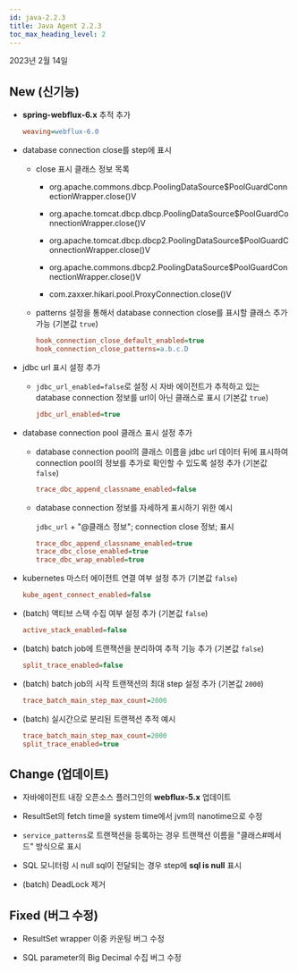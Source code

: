 ```yaml
---
id: java-2.2.3
title: Java Agent 2.2.3
toc_max_heading_level: 2
---
```


2023년 2월 14일

## <Status>New</Status> (신기능)

-   **spring-webflux-6.x** 추적 추가

    ```ini title='whatap.conf'
    weaving=webflux-6.0
    ```

-   database connection close를 step에 표시

    -   close 표시 클래스 정보 목록

        -   org.apache.commons.dbcp.PoolingDataSource$PoolGuardConnectionWrapper.close()V

        -   org.apache.tomcat.dbcp.dbcp.PoolingDataSource$PoolGuardConnectionWrapper.close()V

        -   org.apache.tomcat.dbcp.dbcp2.PoolingDataSource$PoolGuardConnectionWrapper.close()V

        -   org.apache.commons.dbcp2.PoolingDataSource$PoolGuardConnectionWrapper.close()V

        -   com.zaxxer.hikari.pool.ProxyConnection.close()V

    -   patterns 설정을 통해서 database connection close를 표시할 클래스 추가 가능 (기본값 `true`)

        ```ini title='whatap.conf'
        hook_connection_close_default_enabled=true
        hook_connection_close_patterns=a.b.c.D
        ```

-   jdbc url 표시 설정 추가

    -   `jdbc_url_enabled=false`로 설정 시 자바 에이전트가 추적하고 있는 database connection 정보를 url이 아닌 클래스로 표시 (기본값 `true`)

        ```ini title='whatap.conf'
        jdbc_url_enabled=true
        ```

-   database connection pool 클래스 표시 설정 추가

    -   database connection pool의 클래스 이름을 jdbc url 데이터 뒤에 표시하여 connection pool의 정보를 추가로 확인할 수 있도록 설정 추가 (기본값 `false`)

        ```ini title='whatap.conf'
        trace_dbc_append_classname_enabled=false
        ```

    -   database connection 정보를 자세하게 표시하기 위한 예시

        `jdbc_url` + "@클래스 정보"; connection close 정보; 표시

        ```ini title='whatap.conf'
        trace_dbc_append_classname_enabled=true
        trace_dbc_close_enabled=true
        trace_dbc_wrap_enabled=true
        ```

-   kubernetes 마스터 에이전트 연결 여부 설정 추가 (기본값 `false`)

    ```ini title='whatap.conf'
    kube_agent_connect_enabled=false
    ```

-   (batch) 액티브 스택 수집 여부 설정 추가 (기본값 `false`)

    ```ini title='whatap.conf'
    active_stack_enabled=false
    ```

-   (batch) batch job에 트랜잭션을 분리하여 추적 기능 추가 (기본값 `false`)

    ```ini title='whatap.conf'
    split_trace_enabled=false
    ```

-   (batch) batch job의 시작 트랜잭션의 최대 step 설정 추가 (기본값 `2000`)

    ```ini title='whatap.conf'
    trace_batch_main_step_max_count=2000
    ```

-   (batch) 실시간으로 분리된 트랜잭션 추적 예시
    ```ini title='whatap.conf'
    trace_batch_main_step_max_count=2000
    split_trace_enabled=true
    ```

## <Status>Change</Status> (업데이트)

-   자바에이전트 내장 오픈소스 플러그인의 **webflux-5.x** 업데이트

-   ResultSet의 fetch time을 system time에서 jvm의 nanotime으로 수정

-   `service_patterns`로 트랜잭션을 등록하는 경우 트랜잭션 이름을 "클래스#메서드" 방식으로 표시

-   SQL 모니터링 시 null sql이 전달되는 경우 step에 **sql is null** 표시

-   (batch) DeadLock 제거

## <Status>Fixed</Status> (버그 수정)

-   ResultSet wrapper 이중 카운팅 버그 수정

-   SQL parameter의 Big Decimal 수집 버그 수정
